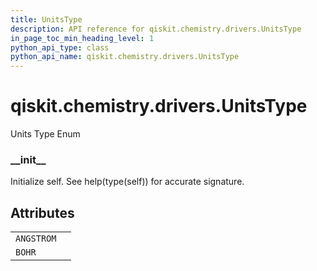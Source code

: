 ```yaml
---
title: UnitsType
description: API reference for qiskit.chemistry.drivers.UnitsType
in_page_toc_min_heading_level: 1
python_api_type: class
python_api_name: qiskit.chemistry.drivers.UnitsType
---
```


# qiskit.chemistry.drivers.UnitsType

<Class id="qiskit.chemistry.drivers.UnitsType" isDedicatedPage={true} github="https://github.com/qiskit-community/qiskit-aqua/tree/stable/0.9/qiskit/chemistry/drivers/units_type.py" signature="UnitsType(value)">
  Units Type Enum

  ### \_\_init\_\_

  <Function id="qiskit.chemistry.drivers.UnitsType.__init__" name="__init__" signature="__init__()">
    Initialize self. See help(type(self)) for accurate signature.
  </Function>

  ## Attributes

  |            |   |
  | ---------- | - |
  | `ANGSTROM` |   |
  | `BOHR`     |   |
</Class>

